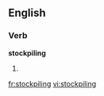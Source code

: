 ==English==
===Verb===
'''stockpiling'''
# {{present participle of|[[stockpile]]}}

[[fr:stockpiling]]
[[vi:stockpiling]]